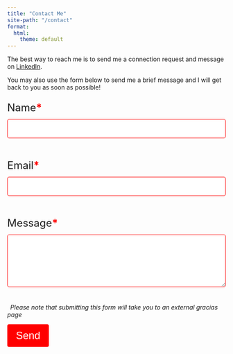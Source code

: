 ```yaml
---
title: "Contact Me"
site-path: "/contact"
format:
  html:
    theme: default
---
```


The best way to reach me is to send me a connection request and message on [LinkedIn](https://www.linkedin.com/in/sravanivadlamani/). 

You may also use the form below to send me a brief message and I will get back to you as soon as possible! 


<style>
  input[type="text"], select, textarea {
    width: 100%;
    padding: 12px;
    border: 1px solid #ccc;
    border-radius: 4px;
    box-sizing: border-box;
    margin-top: -12px;
    margin-bottom: 24px;
    resize: vertical;
    font-size: 16px;
  }
  input[type="email"], select, textarea {
    width: 100%;
    padding: 12px;
    border: 1px solid #ccc;
    border-radius: 4px;
    box-sizing: border-box;
    margin-top: -12px;
    margin-bottom: 24px;
    resize: vertical;
    font-size: 16px;
  }

  button[type="submit"] {
    background-color: green;
    color: white;
    padding: 12px 20px;
    border: none;
    border-radius: 4px;
    font-size: 24px;
    text-align: center;
  }
  
  input {
    outline: none;
  }

  input:invalid {
    border: solid 1px red;
  }

  input:invalid ~ button {
    background-color: red;
  }
  
  textarea {
    outline: none;
  }

  textarea:invalid {
    border: solid 1px red;
  }

  textarea:invalid ~ button {
    background-color: red;
  }
</style>

<form action="https://getform.io/f/3310d5e0-556a-4a1e-b75e-a1f7fc91fdb5" method="POST">
  <p style="font-size: 24px;">Name<b style="color: red;">*</b></p>
  <input type="text" name="name" required="required"/>
  <p style="font-size: 24px;">Email<b style="color: red;">*</b></p>
  <input type="email" name="email" size="50" required="required"/>
  <p style="font-size: 24px;">Message<b style="color: red;">*</b></p>
  <textarea type="text" name="message" rows="5" cols="50" required="required"></textarea>
  <br>
  <p><em>&ensp;Please note that submitting this form will take you to an external gracias page</em></p>
  <button type="submit">Send</button>
</form>